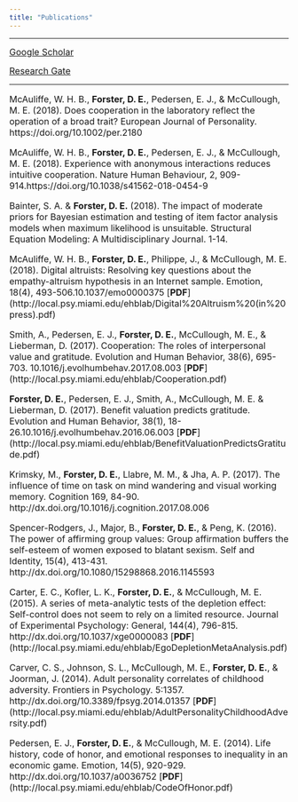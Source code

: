 ```yaml
---
title: "Publications"
---
```



---

<font size=3>[Google Scholar](https://scholar.google.com/citations?user=8rf72h8AAAAJ&hl=en)

[Research Gate](https://www.google.com/url?q=https%3A%2F%2Fwww.researchgate.net%2Fprofile%2FDaniel_Forster&sa=D&sntz=1&usg=AFQjCNGZHyAXw6hNKW0ND-HvvABnbhwR3g)</font>

---

<font size=3>

McAuliffe, W. H. B., **Forster, D. E.**, Pedersen, E. J., & McCullough, M. E. (2018). Does cooperation in the laboratory reflect the operation of a broad trait? European Journal of Personality. https://doi.org/10.1002/per.2180

McAuliffe, W. H. B., **Forster, D. E.**, Pedersen, E. J., & McCullough, M. E. (2018). Experience with anonymous interactions reduces intuitive cooperation. Nature Human Behaviour, 2, 909-914.https://doi.org/10.1038/s41562-018-0454-9

Bainter, S. A. & **Forster, D. E.** (2018). The impact of moderate priors for Bayesian estimation and testing of item factor analysis models when maximum likelihood is unsuitable. Structural Equation Modeling: A Multidisciplinary Journal. 1-14.

McAuliffe, W. H. B., **Forster, D. E.**, Philippe, J., & McCullough, M. E. (2018). Digital altruists: Resolving key questions about the empathy-altruism hypothesis in an Internet sample. Emotion, 18(4), 493-506.10.1037/emo0000375 [**PDF**] (http://local.psy.miami.edu/ehblab/Digital%20Altruism%20(in%20press).pdf)

Smith, A., Pedersen, E. J., **Forster, D. E.**, McCullough, M. E., & Lieberman, D. (2017). Cooperation: The roles of interpersonal value and gratitude. Evolution and Human Behavior, 38(6), 695-703. 10.1016/j.evolhumbehav.2017.08.003 [**PDF**] (http://local.psy.miami.edu/ehblab/Cooperation.pdf)

**Forster, D. E.**, Pedersen, E. J., Smith, A., McCullough, M. E. & Lieberman, D. (2017). Benefit valuation predicts gratitude. Evolution and Human Behavior, 38(1), 18-26.10.1016/j.evolhumbehav.2016.06.003 [**PDF**] (http://local.psy.miami.edu/ehblab/BenefitValuationPredictsGratitude.pdf)

Krimsky, M., **Forster, D. E.**, Llabre, M. M., & Jha, A. P. (2017). The influence of time on task on mind wandering and visual working memory. Cognition 169, 84-90. http://dx.doi.org/10.1016/j.cognition.2017.08.006

Spencer-Rodgers, J., Major, B., **Forster, D. E.**, & Peng, K. (2016). The power of affirming group values: Group affirmation buffers the self-esteem of women exposed to blatant sexism. Self and Identity, 15(4), 413-431. http://dx.doi.org/10.1080/15298868.2016.1145593

Carter, E. C., Kofler, L. K., **Forster, D. E.**, & McCullough, M. E. (2015). A series of meta-analytic tests of the depletion effect: Self-control does not seem to rely on a limited resource. Journal of Experimental Psychology: General, 144(4), 796-815. http://dx.doi.org/10.1037/xge0000083 [**PDF**] (http://local.psy.miami.edu/ehblab/EgoDepletionMetaAnalysis.pdf)

Carver, C. S., Johnson, S. L., McCullough, M. E., **Forster, D. E.**, & Joorman, J. (2014). Adult personality correlates of childhood adversity. Frontiers in Psychology. 5:1357. http://dx.doi.org/10.3389/fpsyg.2014.01357 [**PDF**] (http://local.psy.miami.edu/ehblab/AdultPersonalityChildhoodAdversity.pdf)

Pedersen, E. J., **Forster, D. E.**, & McCullough, M. E. (2014). Life history, code of honor, and emotional responses to inequality in an economic game. Emotion, 14(5), 920-929. http://dx.doi.org/10.1037/a0036752 [**PDF**] (http://local.psy.miami.edu/ehblab/CodeOfHonor.pdf)

</font>